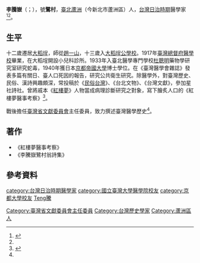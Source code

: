 {{Infobox Person
| name   = 李騰嶽
| image     =File:Li Theng-gak.jpg
| image_size     =
| caption  = 
| birth_date  = 1895年7月22日
| birth_place =  [[淡水廳|淡水廳]]和尚洲大有莊
| death_date  = {{death date and age|1975|4|23|1895|7|22}}
| death_place = 
| occupation = 醫學家
| office = 
| term_start = 
| term_end = 
| spouse = 李陳乖<ref>{{cite book |author=楊天佑|title=《日治時期台灣士紳圖文鑑》 |date=|publisher=|location=臺灣|language=zh-tw |isbn=}}</REF>
| children 
}}

'''李騰嶽'''（{{lang-nan-tw|Lí Thêng-ga̍k}}；{{bd|1895年|7月22日|1975年|4月23日|CatIdx=}}），號'''鷺村'''，[[新北市|臺北]][[蘆洲區|蘆洲]]（今新北市蘆洲區）人，[[台灣日治時期|台灣日治時期]]醫學家<ref name="臺灣歷史辭典">{{cite book |author=|title=《臺灣歷史辭典》 |date=2004-05-18|publisher=遠流出版事業股份有限公司|location=臺灣|language=zh-tw |isbn=9789570174298 }}</REF><ref name="台灣紀事(下)--台灣歷史上的今天"></ref>。

==生平==

十二歲遷居[[大稻埕|大稻埕]]，師從[[趙一山|趙一山]]，十三歲入[[臺北市大同區太平國民小學|大稻埕公學校]]。1917年[[臺灣總督府醫學校|臺灣總督府醫學校]]畢業，在大稻埕開設小兒科診所。1933年入臺北醫學專門學校[[杜聰明|杜聰明]]藥物學研究室研究蛇毒，1940年獲日本[[京都帝國大學|京都帝國大學]]博士學位。在《臺灣醫學會雜誌》發表多篇有關日、臺人口死因的報告，研究公共衛生研究。除醫學外，對臺灣歷史、民俗、漢詩興趣頗深，常投稿於《[[民俗台灣|民俗台灣]]》、《台北文物》、《台灣文獻》，參加星社詩社。曾將戚本《[[紅樓夢|紅樓夢]]》人物當成病理診斷研究之對象，寫下膾炙人口的《紅樓夢醫事考察》<ref name="台灣紀事(下)--台灣歷史上的今天">{{cite book |author=莊永明|title=《台灣紀事(下)--台灣歷史上的今天》 |date=1989-10-10|publisher=時報出版社|location=臺灣|language=zh-tw |isbn=9789571300252}}</REF>。

戰後擔任[[臺灣省文獻委員會|臺灣省文獻委員會]]主任委員，致力撰述臺灣醫學歷史<ref name="臺灣歷史辭典"></ref>。

==著作==
*《紅樓夢醫事考察》
*《李騰嶽鷺村翁詩集》

==參考資料==
{{reflist}}
{{DEFAULTSORT:Li李}}
[[Category:臺灣省文獻委員會主任委員|Category:臺灣省文獻委員會主任委員]]
[[Category:台灣歷史學家|Category:台灣歷史學家]]
[[category:台灣日治時期醫學家|category:台灣日治時期醫學家]]
[[category:國立臺灣大學醫學院校友|category:國立臺灣大學醫學院校友]]
[[category:京都大學校友|category:京都大學校友]]
[[Category:蘆洲區人|Category:蘆洲區人]]
[[category:李姓|Teng騰]]